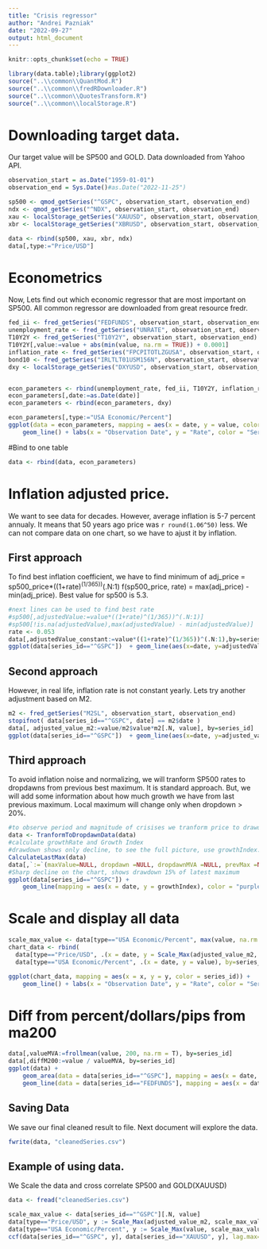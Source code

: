 ```yaml
---
title: "Crisis regressor"
author: "Andrei Pazniak"
date: "2022-09-27"
output: html_document
---
```


```r
knitr::opts_chunk$set(echo = TRUE)
```

```r
library(data.table);library(ggplot2)
source("..\\common\\QuantMod.R")
source("..\\common\\fredRDownloader.R")
source("..\\common\\QuotesTransform.R")
source("..\\common\\localStorage.R")
```


# Downloading target data.
Our target value will be SP500 and GOLD. Data downloaded from Yahoo API.
```r
observation_start = as.Date("1959-01-01")
observation_end = Sys.Date()#as.Date("2022-11-25")

sp500 <- qmod_getSeries("^GSPC", observation_start, observation_end)
ndx <- qmod_getSeries("^NDX", observation_start, observation_end)
xau <- localStorage_getSeries("XAUUSD", observation_start, observation_end)
xbr <- localStorage_getSeries("XBRUSD", observation_start, observation_end)

data <- rbind(sp500, xau, xbr, ndx)
data[,type:="Price/USD"]
```

# Econometrics
Now, Lets find out which economic regressor that are most important on SP500.
All common regressor are downloaded from great resource fredr.
```r
fed_ii <- fred_getSeries("FEDFUNDS", observation_start, observation_end)
unemployment_rate <- fred_getSeries("UNRATE", observation_start, observation_end)
T10Y2Y <- fred_getSeries("T10Y2Y", observation_start, observation_end)
T10Y2Y[,value:=value + abs(min(value, na.rm = TRUE)) + 0.0001]
inflation_rate <- fred_getSeries("FPCPITOTLZGUSA", observation_start, observation_end)
bond10 <- fred_getSeries("IRLTLT01USM156N", observation_start, observation_end)
dxy <- localStorage_getSeries("DXYUSD", observation_start, observation_end)


econ_parameters <- rbind(unemployment_rate, fed_ii, T10Y2Y, inflation_rate, bond10)
econ_parameters[,date:=as.Date(date)]
econ_parameters <- rbind(econ_parameters, dxy)

econ_parameters[,type:="USA Economic/Percent"]
ggplot(data = econ_parameters, mapping = aes(x = date, y = value, color = series_id)) +
    geom_line() + labs(x = "Observation Date", y = "Rate", color = "Series")
```
#Bind to one table 
```r
data <- rbind(data, econ_parameters)
```
# Inflation adjusted price.
We want to see data for decades. However, average inflation is 5-7 percent annualy. 
It means that 50 years ago price was `r round(1.06^50)` less. We can not compare data on one chart, so we have to ajust it by inflation.

## First approach 
To find best inflation coefficient, we have to find minimum of 
adj_price = sp500_price*((1+rate)^(1/365))^(.N:1)
f(sp500_price, rate) = max(adj_price) - min(adj_price).
Best value for sp500 is 5.3.
```r
#next lines can be used to find best rate
#sp500[,adjustedValue:=value*((1+rate)^(1/365))^(.N:1)]
#sp500[!is.na(adjustedValue),max(adjustedValue) - min(adjustedValue)]
rate <- 0.053
data[,adjustedValue_constant:=value*((1+rate)^(1/365))^(.N:1),by=series_id]
ggplot(data[series_id=="^GSPC"])  + geom_line(aes(x=date, y=adjustedValue_constant), color='green')+ geom_line(aes(x=date, y=value), color='blue')
```

## Second approach
However, in real life, inflation rate is not constant yearly. Lets try another adjustment based on M2.
```r
m2 <- fred_getSeries("M2SL", observation_start, observation_end)
stopifnot( data[series_id=="^GSPC", date] == m2$date )
data[, adjusted_value_m2:=value/m2$value*m2[.N, value], by=series_id]
ggplot(data[series_id=="^GSPC"])  + geom_line(aes(x=date, y=adjusted_value_m2), color='blue')+ geom_line(aes(x=date, y=adjustedValue_constant), color='green')

```

## Third approach
To avoid inflation noise and normalizing, we will tranform SP500 rates to dropdawns from previous best maximum. It is standard approach. But, we will add some information about how much growth we have from last previous maximum. Local maximum will change only when dropdown > 20%.

```r
#to observe period and magnitude of crisises we tranform price to drawdowns
data <- TranformToDropdawnData(data)
#calculate growthRate and Growth Index
#drawdown shows only decline, to see the full picture, use growthIndex. 
CalculateLastMax(data)
data[,`:=`(maxValue=NULL, dropdawn =NULL, dropdawnMVA =NULL, prevMax =NULL)]
#Sharp decline on the chart, shows drawdown 15% of latest maximum
ggplot(data[series_id=="^GSPC"]) +
    geom_line(mapping = aes(x = date, y = growthIndex), color = "purple") 

```

# Scale and display all data
```r
scale_max_value <- data[type=="USA Economic/Percent", max(value, na.rm = T)]
chart_data <- rbind(
  data[type=="Price/USD", .(x = date, y = Scale_Max(adjusted_value_m2, scale_max_value)), by=series_id], 
  data[type=="USA Economic/Percent", .(x = date, y = value), by=series_id]) 

ggplot(chart_data, mapping = aes(x = x, y = y, color = series_id)) +
    geom_line() + labs(x = "Observation Date", y = "Rate", color = "Series")
```

# Diff from percent/dollars/pips from ma200
```r
data[,valueMVA:=frollmean(value, 200, na.rm = T), by=series_id]
data[,diffM200:=value / valueMVA, by=series_id]
ggplot(data) +
    geom_area(data = data[series_id=="^GSPC"], mapping = aes(x = date, y = diffM200-1)) +
    geom_line(data = data[series_id=="FEDFUNDS"], mapping = aes(x = date, y = diffM200-1), color="red")
```


## Saving Data
We save our final cleaned result to file. Next document will explore the data.
```r
fwrite(data, "cleanedSeries.csv")
```

## Example of using data. 
We Scale the data and cross correlate SP500 and GOLD(XAUUSD)
```r
data <- fread("cleanedSeries.csv")

scale_max_value <- data[series_id=="^GSPC"][.N, value]
data[type=="Price/USD", y := Scale_Max(adjusted_value_m2, scale_max_value), by=series_id]
data[type=="USA Economic/Percent", y := Scale_Max(value, scale_max_value), by=series_id]
ccf(data[series_id=="^GSPC", y], data[series_id=="XAUUSD", y], lag.max=6000, na.action=na.pass)

```

